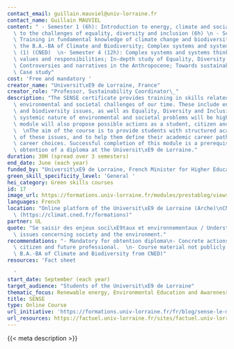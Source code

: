```yaml
---
contact_email: guillain.mauviel@univ-lorraine.fr
contact_name: Guillain MAUVIEL
content: " - Semester 1 (6h): Introduction to energy, climate and social issues; Introduction\
  \ to the challenges of equality, diversity and inclusion (6h) \n - Semester 3 (12h):\
  \ Training in fundamental knowledge of climate change and biodiversity, based on\
  \ the B.A.-BA of Climate and Biodiversity; Complex systems and systems thinking\
  \ (1) (CNED)  \n- Semester 4 (12h): Complex systems and systems thinking (2); Needs,\
  \ values and responsibilities; In-depth study of Equality, Diversity and Inclusion;\
  \ Controversies and narratives in the Anthropocene; Towards sustainable development?\
  \ Case study"
cost: 'Free and mandatory '
creator_name: "Universit\xE9 de Lorraine, France"
creator_role: "Professor, Sustainability Coordinator\_"
description: "The SENSE certificate provides training in skills related to the major\
  \ environmental and societal challenges of our time. These include energy, climate\
  \ and biodiversity issues, as well as Equality, Diversity and Inclusion (EDI). The\
  \ systemic nature of environmental and societal problems will be highlighted. This\
  \ module will also propose possible actions as a student, citizen and future professional.\
  \  \nThe aim of the course is to provide students with structured academic knowledge\
  \ of these issues, and to help them define their academic career path and future\
  \ career choices. Successful completion of this module is a prerequisite for the\
  \ obtention of a diploma at the Universit\xE9 de Lorraine."
duration: 30H (spread over 3 semesters)
end_date: June (each year)
funded_by: "Universit\xE9 de Lorraine, French Minister for Higher Education and Research"
green_skill_specificity_level: 'General '
hei_category: Green skills courses
id: 17
image_url: https://formations.univ-lorraine.fr/modules/prestablog/views/img/grid-for-1-7/up-img/46.jpg?9fff019689cfba1182c7eef8f723aaa6
languages: French
location: "Online platform of the Universit\xE9 de Lorraine (Arche)\nCNED platform\
  \ (https://climat.cned.fr/formations)"
partner: UL
quote: "Se saisir des enjeux soci\xE9taux et environnementaux / Understanding the\
  \ issues concerning society and the environment."
recommendations: "- Mandatory for obtention diploma\n- Concrete actions as a student,\
  \ citizen and future professional.  \n- Course material not publicly available (exepct\
  \ B.A.-BA of Climate and Biodiversity from CNED)"
resources: 'Fact sheet

  '
start_date: September (each year)
target_audience: "Students of the Universit\xE9 de Lorraine"
thematic_focus: Renewable energy, Environmental Education and Awareness, Biodiversity
title: SENSE
type: Online Course
url_initiative: 'https://formations.univ-lorraine.fr/fr/blog/sense-le-module-pour-comprendre-les-enjeux-societaux-et-environnementaux-n46 '
url_resources: https://factuel.univ-lorraine.fr/sites/factuel.univ-lorraine.fr/files/files/2024/u31850/fiche_certificat_sense.pdf
---
```


{{< meta description >}}